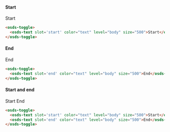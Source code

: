 
#### Start
<Preview withSource="none">
  <osds-toggle>
    <osds-text slot='start' color="text" level="body" size="500">Start</osds-text>
  </osds-toggle>
</Preview>

```html
<osds-toggle>
  <osds-text slot='start' color="text" level="body" size="500">Start</osds-text>
</osds-toggle>
```

#### End
<Preview withSource="none">
  <osds-toggle>
    <osds-text slot='end' color="text" level="body" size="500">End</osds-text>
  </osds-toggle>
</Preview>

```html
<osds-toggle>
  <osds-text slot='end' color="text" level="body" size="500">End</osds-text>
</osds-toggle>
```

#### Start and end
<Preview withSource="none">
  <osds-toggle>
    <osds-text slot='start' color="text" level="body" size="500">Start</osds-text>
    <osds-text slot='end' color="text" level="body" size="500">End</osds-text>
  </osds-toggle>
</Preview>

```html
<osds-toggle>
  <osds-text slot='start' color="text" level="body" size="500">Start</osds-text>
  <osds-text slot='end' color="text" level="body" size="500">End</osds-text>
</osds-toggle>
```
